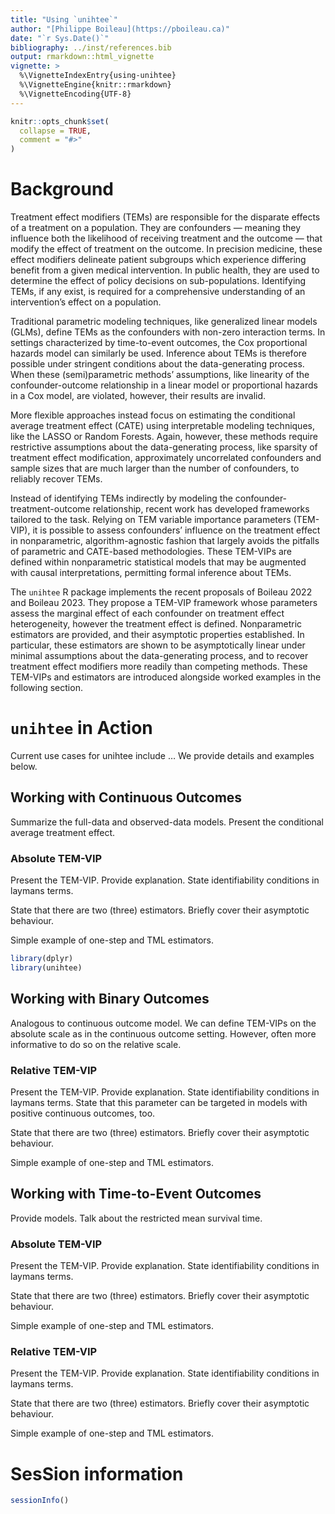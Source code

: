 ```yaml
---
title: "Using `unihtee`"
author: "[Philippe Boileau](https://pboileau.ca)"
date: "`r Sys.Date()`"
bibliography: ../inst/references.bib
output: rmarkdown::html_vignette
vignette: >
  %\VignetteIndexEntry{using-unihtee}
  %\VignetteEngine{knitr::rmarkdown}
  %\VignetteEncoding{UTF-8}
---
```


```r
knitr::opts_chunk$set(
  collapse = TRUE,
  comment = "#>"
)
```

# Background

Treatment effect modifiers (TEMs) are responsible for the disparate effects of a
treatment on a population. They are confounders --- meaning they influence both
the likelihood of receiving treatment and the outcome --- that modify the effect
of treatment on the outcome. In precision medicine, these effect modifiers
delineate patient subgroups which experience differing benefit from a given
medical intervention. In public health, they are used to determine the effect of
policy decisions on sub-populations. Identifying TEMs, if any exist, is required
for a comprehensive understanding of an intervention's effect on a population.

Traditional parametric modeling techniques, like generalized linear models
(GLMs), define TEMs as the confounders with non-zero interaction terms. In
settings characterized by time-to-event outcomes, the Cox proportional hazards
model can similarly be used. Inference about TEMs is therefore possible under
stringent conditions about the data-generating process. When these
(semi)parametric methods' assumptions, like linearity of the confounder-outcome
relationship in a linear model or proportional hazards in a Cox model, are
violated, however, their results are invalid.

More flexible approaches instead focus on estimating the conditional average
treatment effect (CATE) using interpretable modeling techniques, like the LASSO
or Random Forests. Again, however, these methods require restrictive assumptions
about the data-generating process, like sparsity of treatment effect
modification, approximately uncorrelated confounders and sample sizes that are
much larger than the number of confounders, to reliably recover TEMs.

Instead of identifying TEMs indirectly by modeling the
confounder-treatment-outcome relationship, recent work has developed frameworks
tailored to the task. Relying on TEM variable importance parameters (TEM-VIP),
it is possible to assess confounders' influence on the treatment effect in
nonparametric, algorithm-agnostic fashion that largely avoids the pitfalls of
parametric and CATE-based methodologies. These TEM-VIPs are defined within
nonparametric statistical models that may be augmented with causal
interpretations, permitting formal inference about TEMs.

The `unihtee` R package implements the recent proposals of Boileau 2022 and
Boileau 2023. They propose a TEM-VIP framework whose parameters assess the
marginal effect of each confounder on treatment effect heterogeneity, however
the treatment effect is defined. Nonparametric estimators are provided, and
their asymptotic properties established. In particular, these estimators are
shown to be asymptotically linear under minimal assumptions about the
data-generating process, and to recover treatment effect modifiers more readily
than competing methods. These TEM-VIPs and estimators are introduced alongside
worked examples in the following section.

# `unihtee` in Action

Current use cases for unihtee include ... We provide details and examples below.

## Working with Continuous Outcomes

Summarize the full-data and observed-data models. Present the conditional
average treatment effect.

### Absolute TEM-VIP

Present the TEM-VIP. Provide explanation. State identifiability conditions in
laymans terms.

State that there are two (three) estimators. Briefly cover their asymptotic
behaviour.

Simple example of one-step and TML estimators.

```r
library(dplyr)
library(unihtee)
```

## Working with Binary Outcomes

Analogous to continuous outcome model. We can define TEM-VIPs on the absolute
scale as in the continuous outcome setting. However, often more informative to
do so on the relative scale.

### Relative TEM-VIP

Present the TEM-VIP. Provide explanation. State identifiability conditions in
laymans terms. State that this parameter can be targeted in models with positive
continuous outcomes, too.

State that there are two (three) estimators. Briefly cover their asymptotic
behaviour.

Simple example of one-step and TML estimators.

## Working with Time-to-Event Outcomes

Provide models. Talk about the restricted mean survival time.

### Absolute TEM-VIP

Present the TEM-VIP. Provide explanation. State identifiability conditions in
laymans terms.

State that there are two (three) estimators. Briefly cover their asymptotic
behaviour.

Simple example of one-step and TML estimators.

### Relative TEM-VIP

Present the TEM-VIP. Provide explanation. State identifiability conditions in
laymans terms.

State that there are two (three) estimators. Briefly cover their asymptotic
behaviour.

Simple example of one-step and TML estimators.

# SesSion information

```r
sessionInfo()
```
